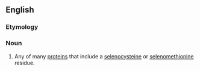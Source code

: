 {{also|Selenoprotein}}
==English==

===Etymology===
{{prefix|en|seleno|protein}}

===Noun===
{{wikipedia}}
{{en-noun}}

# {{lb|en|protein}} Any of many [[protein]]s that include a [[selenocysteine]] or [[selenomethionine]] residue.